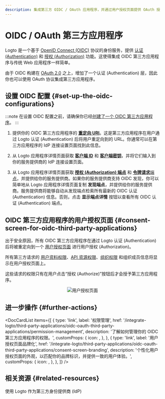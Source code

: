 ```yaml
---
description: 集成第三方 OIDC / OAuth 应用程序，并通过用户授权页面提供 OAuth 授权。
---
```



# OIDC / OAuth 第三方应用程序

Logto 是一个基于 [OpenID Connect (OIDC)](https://auth.wiki/openid-connect) 协议的身份服务，提供 [认证 (Authentication)](https://auth.wiki/authentication) 和 [授权 (Authorization)](https://auth.wiki/authorization) 功能。这使得集成 OIDC 第三方应用程序与传统 Web 应用程序一样简单。

由于 OIDC 构建在 [OAuth 2.0](https://auth.wiki/oauth-2.0) 之上，增加了一个认证 (Authentication) 层，因此你也可以使用 OAuth 协议集成第三方应用程序。

## 设置 OIDC 配置 \{#set-up-the-oidc-configurations}

:::note
在设置 OIDC 配置之前，请确保你已经[创建了一个 OIDC 第三方应用程序](/quick-starts/third-party-oidc)。
:::

1. 提供你的 OIDC 第三方应用程序的 [**重定向 URI**](/integrate-logto/application-data-structure#redirect-uris)。这是第三方应用程序在用户通过 Logto 认证 (Authentication) 后将用户重定向到的 URL。你通常可以在第三方应用程序的 IdP 连接设置页面找到此信息。

2. 从 Logto 应用程序详情页面获取 [**客户端 ID**](/integrate-logto/application-data-structure#application-id) 和 [**客户端密钥**](/integrate-logto/application-data-structure#application-secret)，并将它们输入到你的服务提供商的 IdP 连接设置页面。

3. 从 Logto 应用程序详情页面获取 [**授权 (Authorization) 端点**](/integrate-logto/application-data-structure#authorization-endpoint) 和 [**令牌请求**端点](/integrate-logto/application-data-structure#token-endpoint)，并提供给你的服务提供商。如果你的服务提供商支持 OIDC 发现，你可以简单地从 Logto 应用程序详情页面复制 **发现端点**，并提供给你的服务提供商。服务提供商将能够自动从发现端点检索所有最新的 OIDC 认证 (Authentication) 信息。否则，点击 **显示端点详情** 按钮以查看所有 OIDC 认证 (Authentication) 端点。

## OIDC 第三方应用程序的用户授权页面 \{#consent-screen-for-oidc-third-party-applications}

出于安全原因，所有 OIDC 第三方应用程序在通过 Logto 认证 (Authentication) 后将被重定向到一个 [用户授权页面](/end-user-flows/consent-screen) 进行用户授权 (Authorization)。

所有第三方请求的 [用户资料权限](/integrate-logto/third-party-applications/oidc-oauth-third-party-applications/permission-management#user-permissions-user-profile-scopes)、[API 资源权限](/integrate-logto/third-party-applications/oidc-oauth-third-party-applications/permission-management#api-resource-permissions-api-resource-scopes)、[组织权限](/integrate-logto/third-party-applications/oidc-oauth-third-party-applications/permission-management#organization-permissions-organization-scopes) 和组织成员信息将显示在用户授权页面上。

这些请求的权限只有在用户点击“授权 (Authorize)”按钮后才会授予第三方应用程序。

<center>
  <img src={ConsentScreen} alt="用户授权页面" width={500} />
</center>

## 进一步操作 \{#further-actions}

<DocCardList
  items={[
    {
      type: 'link',
      label: '权限管理',
      href: '/integrate-logto/third-party-applications/oidc-oauth-third-party-applications/permission-management',
      description: '了解如何管理你的 OIDC 第三方应用程序的权限。',
      customProps: {
        icon: <AuthorizationIcon width={20} height={20} />,
      },
    },
    {
      type: 'link',
      label: '用户授权页面品牌化',
      href: '/integrate-logto/third-party-applications/oidc-oauth-third-party-applications/consent-screen-branding',
      description: '个性化用户授权页面的外观，以匹配你的品牌标识，并提供一致的用户体验。',
      customProps: {
        icon: <CustomizationIcon width={20} height={20} />,
      },
    },
  ]}
/>

## 相关资源 \{#related-resources}

<Url href="https://blog.logto.io/logto-as-idp">使用 Logto 作为第三方身份提供商 (IdP)</Url>
